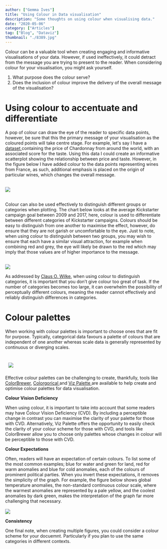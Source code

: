 ```yaml
---
author: ["Gemma Ives"]
title: "Using Colour in Data visualisation"
description: "Some thoughts on using colour when visualising data."
date: "2020-05-06"
category: ["Articles"]
tag: ["Blog", "Dataviz"]
thumbnail: "./8389.jpg"
---
```


<div className="container mx-auto">
  <p> Colour can be a valuable tool when creating engaging and informative visualisations of your data.
  However, if used ineffectively, it could detract from the message you are trying to present to the reader.
  When considering colour for your visualisation, you might ask yourself.
  </p>
  <ol>
  <li> What purpose does the colour serve? </li>
  <li> Does the inclusion of colour improve the delivery of the overall message of the visualisation? </li>
</ol>
</div>

<div className="container mx-auto">
  <h1 className="mart">Using colour to accentuate and differentiate</h1>
  <p> A pop of colour can draw the eye of the reader to specific data points, however, be sure that this the primary message of your visualisation as the coloured points will take centre stage.
  For example, let's say I have a <a href="https://www.kaggle.com/zynicide/wine-reviews/"> dataset </a>
  containing the price of Chardonnay from around the world, with an associated score for the taste.
  Using this data I could create an informative scatterplot showing the relationship between price and taste.
  However, in the figure below I have added colour to the data points representing wines from France, as such, additional emphasis is placed on the origin of particular wines, which changes the overall message.
  </p>
  <br />
  <img src="./FrenchWine2.png"></img>
</div>

<div className="container mx-auto">
<br />
  <p> Colour can also be used effectively to distinguish different groups or categories when plotting.
  The chart below looks at the average Kickstarter campaign goal between 2009 and 2017, here, colour is used to differentiate between different categories of Kickstarter campaigns.
  Colours should be easy to distinguish from one another to maximise the effect, however, do ensure that they are not garish or uncomfortable to the eye.
  Just to note, when using colour to distinguish between two groups, you may wish to ensure that each have a similar visual attraction, for example when combining red and grey, the eye will likely be drawn to the red which may imply that those values are of higher importance to the message.
  </p>
<br />
  <img src="./Kickstarter2.png"></img>
<br />
  <p> As addressed by <a href="https://serialmentor.com/dataviz/color-pitfalls.html#encoding-too-much-or-irrelevant-information/"> Claus O. Wilke</a>, when using colour to distinguish categories, it is important that you don’t give colour too great of task.
  If the number of categories becomes too large, it can overwhelm the possibility of perceptually different colours, meaning the reader cannot effectively and reliably distinguish differences in categories.
  </p>
</div>

<div className="container mx-auto">
  <h1 className="mart">Colour palettes</h1>
  <p> When working with colour palettes is important to choose ones that are fit for purpose.
  Typically, categorical data favours a palette of colours that are independent of one another whereas scale data is generally represented by continuous or diverging scales.
  </p>
<br />
  <div style="float:none;width:300px;padding:10px 0 10px 10px">
    <img src="./Colour Scales.png"/>
  </div>
  <p> Effective colour palettes can be challenging to create, thankfully, tools like
  <a href="https://colorbrewer2.org/"> ColorBrewer</a>,
  <a href="http://vrl.cs.brown.edu/color"> Colorgorical </a> and
  <a href="https://projects.susielu.com/viz-palette"> Viz Palette </a>
 are available to help create and optimise colour palettes for data visualisation.
 </p>
</div>

<div className="container mx-auto">
<p> <strong> Colour Vision Deficiency </strong></p>
<p> When using colour, it is important to take into account that some readers may have Colour Vision Deficiency (CVD).
By including a perceptible change in contrast you can maximise the clarity of your palette for those with CVD.
Alternatively, Viz Palette offers the opportunity to easily check the clarity of your colour scheme for those with CVD, and tools like ColorBrewer allow you to choose only palettes whose changes in colour will be perceptible to those with CVD.
</p>
<p> <strong> Colour Expectations </strong></p>
<p> Often, readers will have an expectation of certain colours. To list some of the most common examples; blue for water and green for land,
red for warm anomalies and blue for cold anomalies, each of the colours of prominent political parties.
When you invert these expectations, it removes the simplicity of the graph.
For example, the figure below shows global temperature anomalies, the non-standard continuous colour scale, where the warmest anomalies are represented by a pale yellow, and the coolest anomalies by dark green, makes the interpretation of the graph far more challenging that necessary.
<br />
<br />
<img src="./WrongColors2.png"></img>
<br />
</p>
<p> <strong> Consistency </strong></p>
<p> One final note, when creating multiple figures, you could consider a colour scheme for your docuemnt.
Particularly if you plan to use the same categories in different contexts.
</p>
</div>
